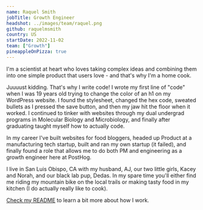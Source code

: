 ```yaml
---
name: Raquel Smith
jobTitle: Growth Engineer
headshot: ../images/team/raquel.png
github: raquelmsmith
country: US
startDate: 2022-11-02
team: ["Growth"]
pineappleOnPizza: true
---
```


I'm a scientist at heart who loves taking complex ideas and combining them into one simple product that users love - and that's why I'm a home cook.

Juuuust kidding. That's why I write code! I wrote my first line of "code" when I was 19 years old trying to change the color of an h1 on my WordPress website. I found the stylesheet, changed the hex code, sweated bullets as I pressed the save button, and then my jaw hit the floor when it worked. I continued to tinker with websites through my dual undergrad programs in Molecular Biology and Microbiology, and finally after graduating taught myself how to actually code.

In my career I've built websites for food bloggers, headed up Product at a manufacturing tech startup, built and ran my own startup (it failed), and finally found a role that allows me to do both PM and engineering as a growth engineer here at PostHog.

I live in San Luis Obispo, CA with my husband, AJ, our two little girls, Kacey and Norah, and our black lab pup, Dedas. In my spare time you'll either find me riding my mountain bike on the local trails or making tasty food in my kitchen (I do actually really like to cook).

[Check my README](/handbook/company/team/raquel-smith) to learn a bit more about how I work.